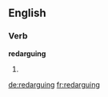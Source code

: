 ==English==

===Verb===
'''redarguing'''

# {{present participle of|redargue}}

[[de:redarguing]]
[[fr:redarguing]]